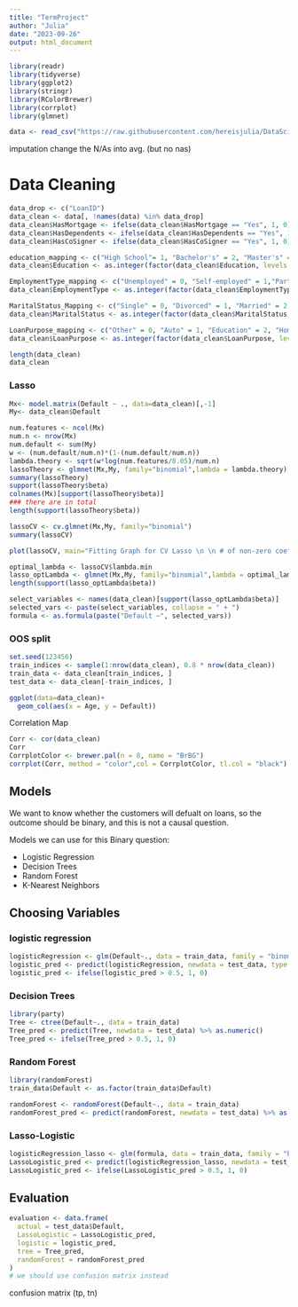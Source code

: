 ```yaml
---
title: "TermProject"
author: "Julia"
date: "2023-09-26"
output: html_document
---
```


```r
library(readr)
library(tidyverse)
library(ggplot2)
library(stringr)
library(RColorBrewer)
library(corrplot)
library(glmnet)
```

```r
data <- read_csv("https://raw.githubusercontent.com/hereisjulia/DataScience_MQM/main/TermProject/Loan_default.csv")
```

imputation
change the N/As into avg. (but no nas)

# Data Cleaning

```r
data_drop <- c("LoanID")
data_clean <- data[, !names(data) %in% data_drop]
data_clean$HasMortgage <- ifelse(data_clean$HasMortgage == "Yes", 1, 0)
data_clean$HasDependents <- ifelse(data_clean$HasDependents == "Yes", 1, 0)
data_clean$HasCoSigner <- ifelse(data_clean$HasCoSigner == "Yes", 1, 0)

education_mapping <- c("High School"= 1, "Bachelor's" = 2, "Master's" = 3, "PhD" = 4)
data_clean$Education <- as.integer(factor(data_clean$Education, levels = names(education_mapping)))

EmploymentType_mapping <- c("Unemployed" = 0, "Self-employed" = 1,"Part-time" = 2, "Full-time" = 3)
data_clean$EmploymentType <- as.integer(factor(data_clean$EmploymentType, levels = names(EmploymentType_mapping)))

MaritalStatus_Mapping <- c("Single" = 0, "Divorced" = 1, "Married" = 2)
data_clean$MaritalStatus <- as.integer(factor(data_clean$MaritalStatus, levels = names(MaritalStatus_Mapping)))

LoanPurpose_mapping <- c("Other" = 0, "Auto" = 1, "Education" = 2, "Home" = 3, "Business" = 4)
data_clean$LoanPurpose <- as.integer(factor(data_clean$LoanPurpose, levels = names(LoanPurpose_mapping)))

length(data_clean)
data_clean
```
### Lasso

```r
Mx<- model.matrix(Default ~ ., data=data_clean)[,-1]
My<- data_clean$Default
```


```r
num.features <- ncol(Mx)
num.n <- nrow(Mx)
num.default <- sum(My)
w <- (num.default/num.n)*(1-(num.default/num.n))
lambda.theory <- sqrt(w*log(num.features/0.05)/num.n)
lassoTheory <- glmnet(Mx,My, family="binomial",lambda = lambda.theory)
summary(lassoTheory)
support(lassoTheory$beta)
colnames(Mx)[support(lassoTheory$beta)]
### there are in total
length(support(lassoTheory$beta))
```

```r
lassoCV <- cv.glmnet(Mx,My, family="binomial")
summary(lassoCV)

plot(lassoCV, main="Fitting Graph for CV Lasso \n \n # of non-zero coefficients  ", xlab = expression(paste("log(",lambda,")")))

optimal_lambda <- lassoCV$lambda.min
lasso_optLambda <- glmnet(Mx,My, family="binomial",lambda = optimal_lambda)
length(support(lasso_optLambda$beta))

select_variables <- names(data_clean)[support(lasso_optLambda$beta)]
selected_vars <- paste(select_variables, collapse = " + ")
formula <- as.formula(paste("Default ~", selected_vars))
```

### OOS split
```r
set.seed(123456) 
train_indices <- sample(1:nrow(data_clean), 0.8 * nrow(data_clean))
train_data <- data_clean[train_indices, ]
test_data <- data_clean[-train_indices, ]  
```

```r
ggplot(data=data_clean)+
  geom_col(aes(x = Age, y = Default))
```
Correlation Map
```r
Corr <- cor(data_clean)
Corr
CorrplotColor <- brewer.pal(n = 8, name = "BrBG")
corrplot(Corr, method = "color",col = CorrplotColor, tl.col = "black")
```

## Models
We want to know whether the customers will defualt on loans, so the outcome should be binary, and this is not a causal question.

Models we can use for this Binary question:

* Logistic Regression
* Decision Trees
* Random Forest
* K-Nearest Neighbors

## Choosing Variables


### logistic regression
```r
logisticRegression <- glm(Default~., data = train_data, family = "binomial")
logistic_pred <- predict(logisticRegression, newdata = test_data, type = "response")
logistic_pred <- ifelse(logistic_pred > 0.5, 1, 0)
```

### Decision Trees
```r
library(party)
Tree <- ctree(Default~., data = train_data)
Tree_pred <- predict(Tree, newdata = test_data) %>% as.numeric()
Tree_pred <- ifelse(Tree_pred > 0.5, 1, 0)
```


### Random Forest
```r
library(randomForest)
train_data$Default <- as.factor(train_data$Default)

randomForest <- randomForest(Default~., data = train_data)
randomForest_pred <- predict(randomForest, newdata = test_data) %>% as.numeric()
```

### Lasso-Logistic
```r
logisticRegression_lasso <- glm(formula, data = train_data, family = "binomial")
LassoLogistic_pred <- predict(logisticRegression_lasso, newdata = test_data, type = "response")
LassoLogistic_pred <- ifelse(LassoLogistic_pred > 0.5, 1, 0)
```


## Evaluation
```r
evaluation <- data.frame(
  actual = test_data$Default,
  LassoLogistic = LassoLogistic_pred,
  logistic = logistic_pred,
  tree = Tree_pred,
  randomForest = randomForest_pred
)
# we should use confusion matrix instead
```


confusion matrix (tp, tn)







